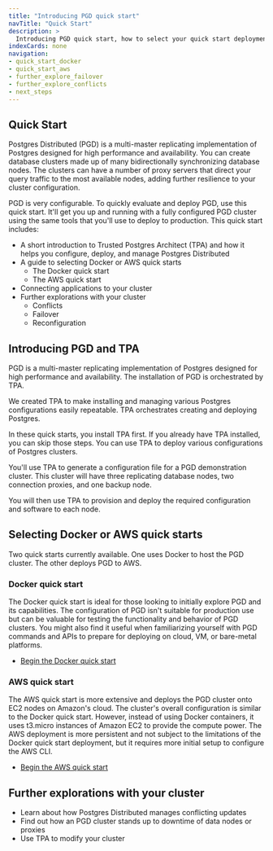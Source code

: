 ```yaml
---
title: "Introducing PGD quick start"
navTitle: "Quick Start"
description: >
  Introducing PGD quick start, how to select your quick start deployment and what to expect from the experience.
indexCards: none
navigation:
- quick_start_docker
- quick_start_aws
- further_explore_failover
- further_explore_conflicts
- next_steps
---
```


## Quick Start

Postgres Distributed (PGD) is a multi-master replicating implementation of Postgres designed for high performance and availability. You can create database clusters made up of many bidirectionally synchronizing database nodes. The clusters can have a number of proxy servers that direct your query traffic to the most available nodes, adding further resilience to your cluster configuration.
 
PGD is very configurable. To quickly evaluate and deploy PGD, use this quick start. It'll get you up and running with a fully configured PGD cluster using the same tools that you'll use to deploy to production. This quick start includes:

* A short introduction to Trusted Postgres Architect (TPA) and how it helps you configure, deploy, and manage Postgres Distributed
* A guide to selecting Docker or AWS quick starts
  * The Docker quick start 
  * The AWS quick start
* Connecting applications to your cluster
* Further explorations with your cluster
  * Conflicts
  * Failover
  * Reconfiguration


## Introducing PGD and TPA

PGD is a multi-master replicating implementation of Postgres designed for high performance and availability. The installation of PGD is orchestrated by TPA. 

We created TPA to make installing and managing various Postgres configurations easily repeatable. TPA orchestrates creating and deploying Postgres. 

In these quick starts, you install TPA first. If you already have TPA installed, you can skip those steps. You can use TPA to deploy various configurations of Postgres clusters.

You'll use TPA to generate a configuration file for a PGD demonstration cluster. This cluster will have three replicating database nodes, two connection proxies, and one backup node. 

You will then use TPA to provision and deploy the required configuration and software to each node.

## Selecting Docker or AWS quick starts

Two quick starts currently available. One uses Docker to host the PGD cluster. The other deploys PGD to AWS. 

### Docker quick start

The Docker quick start is ideal for those looking to initially explore PGD and its capabilities. The configuration of PGD isn't suitable for production use but can be valuable for testing the functionality and behavior of PGD clusters. You might also find it useful when familiarizing yourself with PGD commands and APIs to prepare for deploying on cloud, VM, or bare-metal platforms. 

* [Begin the Docker quick start](quick_start_docker)

### AWS quick start

The AWS quick start is more extensive and deploys the PGD cluster onto EC2 nodes on Amazon's cloud. The cluster's overall configuration is similar to the Docker quick start. However, instead of using Docker containers, it uses t3.micro instances of Amazon EC2 to provide the compute power. The AWS deployment is more persistent and not subject to the limitations of the Docker quick start deployment, but it requires more initial setup to configure the AWS CLI.

* [Begin the AWS quick start](quick_start_aws)

## Further explorations with your cluster

* Learn about how Postgres Distributed manages conflicting updates
* Find out how an PGD cluster stands up to downtime of data nodes or proxies
* Use TPA to modify your cluster

